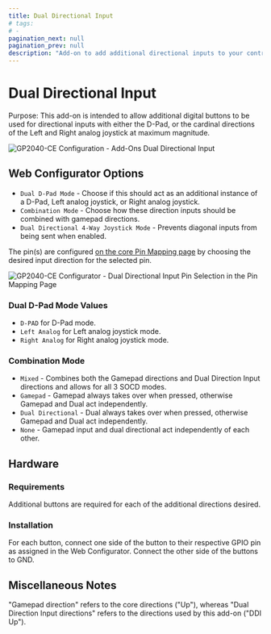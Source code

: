 ```yaml
---
title: Dual Directional Input
# tags:
# -
pagination_next: null
pagination_prev: null
description: "Add-on to add additional directional inputs to your controller"
---
```


# Dual Directional Input

Purpose: This add-on is intended to allow additional digital buttons to be used for directional inputs with either the D-Pad, or the cardinal directions of the Left and Right analog joystick at maximum magnitude.

![GP2040-CE Configuration - Add-Ons Dual Directional Input](../assets/images/gpc-add-ons-dual-directional.png)

## Web Configurator Options

- `Dual D-Pad Mode` - Choose if this should act as an additional instance of a D-Pad, Left analog joystick, or Right analog joystick.
- `Combination Mode` - Choose how these direction inputs should be combined with gamepad directions.
- `Dual Directional 4-Way Joystick Mode` - Prevents diagonal inputs from being sent when enabled.

The pin(s) are configured [on the core Pin Mapping page](../web-configurator/menu-pages/pin-mapping) by choosing the desired input direction for the selected pin.

![GP2040-CE Configurator - Dual Directional Input Pin Selection in the Pin Mapping Page](../assets/images/gpc-add-ons-dual-directional-pin-example.png)

### Dual D-Pad Mode Values

- `D-PAD` for D-Pad mode.
- `Left Analog` for Left analog joystick mode.
- `Right Analog` for Right analog joystick mode.

### Combination Mode

- `Mixed` - Combines both the Gamepad directions and Dual Direction Input directions and allows for all 3 SOCD modes.
- `Gamepad` - Gamepad always takes over when pressed, otherwise Gamepad and Dual act independently.
- `Dual Directional` - Dual always takes over when pressed, otherwise Gamepad and Dual act independently.
- `None` - Gamepad input and dual directional act independently of each other.

## Hardware

### Requirements

Additional buttons are required for each of the additional directions desired.

### Installation

For each button, connect one side of the button to their respective GPIO pin as assigned in the Web Configurator. Connect the other side of the buttons to GND.

## Miscellaneous Notes

"Gamepad direction" refers to the core directions ("Up"), whereas "Dual Direction Input directions" refers to the directions used by this add-on ("DDI Up").
